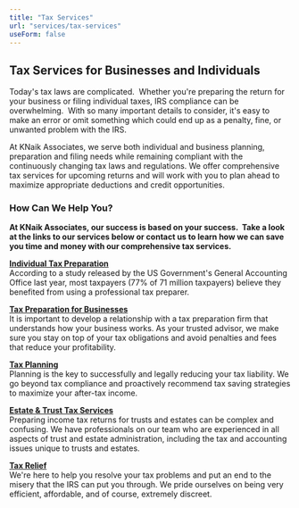 ```yaml
---
title: "Tax Services"
url: "services/tax-services"
useForm: false
---
```


**Tax Services for Businesses and Individuals**
-----------------------------------------------

Today's tax laws are complicated.  Whether you're preparing the return for your business or filing individual taxes, IRS compliance can be overwhelming.  With so many important details to consider, it's easy to make an error or omit something which could end up as a penalty, fine, or unwanted problem with the IRS.

At KNaik Associates, we serve both individual and business planning, preparation and filing needs while remaining compliant with the continuously changing tax laws and regulations. We offer comprehensive tax services for upcoming returns and will work with you to plan ahead to maximize appropriate deductions and credit opportunities.

### **How Can We Help You?**

**At KNaik Associates, our success is based on your success.  Take a look at the links to our services below or contact us to learn how we can save you time and money with our comprehensive tax services.**

**[Individual Tax Preparation](/services/tax-services/individual-tax-preparation)**  
According to a study released by the US Government's General Accounting Office last year, most taxpayers (77% of 71 million taxpayers) believe they benefited from using a professional tax preparer.

**[Tax Preparation for Businesses](/services/tax-services/tax-preparation-for-business)**  
It is important to develop a relationship with a tax preparation firm that understands how your business works. As your trusted advisor, we make sure you stay on top of your tax obligations and avoid penalties and fees that reduce your profitability.

**[Tax Planning](/services/tax-services/tax-planning)**  
Planning is the key to successfully and legally reducing your tax liability. We go beyond tax compliance and proactively recommend tax saving strategies to maximize your after-tax income.

**[Estate & Trust Tax Services](/services/tax-services/estate-trust-tax-services)**  
Preparing income tax returns for trusts and estates can be complex and confusing. We have professionals on our team who are experienced in all aspects of trust and estate administration, including the tax and accounting issues unique to trusts and estates.

**[Tax Relief](/services/tax-services/tax-relief)**  
We're here to help you resolve your tax problems and put an end to the misery that the IRS can put you through. We pride ourselves on being very efficient, affordable, and of course, extremely discreet.
